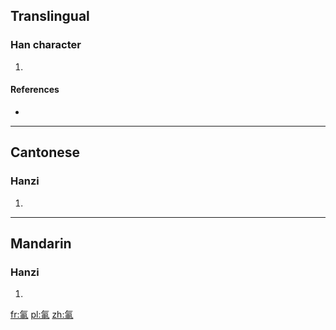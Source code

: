 ==Translingual==

===Han character===
{{Han char|rn=84|rad=气|as=05|sn=9|four=8051<sub>7</sub>|canj=人弓中田中 (ONLWL)}}

# {{defn|Han|sort=气05}}

====References====
* {{Han ref|kx=0599.111|hdz=32011.030|uh=6C20|ud=27680|bh=CF6B|bd=53099}}

----

==Cantonese==

===Hanzi===
{{yue-hanzi|jyut=|y=san1}}

# {{defn|lang=yue|sort=气05}}

----

==Mandarin==

===Hanzi===
{{cmn-hanzi|pin=[[shēn]] ([[shen1]])|wg=shen<sup>1</sup>}}

# {{defn|lang=cmn|sort=气05}}

[[fr:氠]]
[[pl:氠]]
[[zh:氠]]